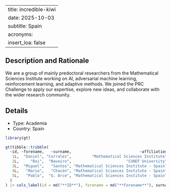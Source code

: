 
---
title: incredible-kiwi
date: 2025-10-03
subtitle: Spain
acronyms:
  insert_loa: false
---

## Description and Rationale

We are a group of mainly predoctoral researchers from the Mathematical Sciences Institute working on AI, adversarial machine learning, reinforcement learning, and adaptive methods. We joined the PRC Challenge to apply our expertise, explore new ideas, and collaborate with the wider research community.

## Details

* Type: Academia
* Country: Spain

```r
library(gt)

gt(tibble::tribble(
  ~id, ~forename,   ~surname,                              ~affiliation,
   1L,  "Daniel", "Corrales",         "Mathematical Sciences Institute",
   2L,     "Roi",  "Naveiro",                        "CUNEF University",
   3L,  "Miguel",   "Santos", "Mathematical Sciences Institute - Spain",
   4L,   "Mario",   "Chacón", "Mathematical Sciences Institute - Spain",
   5L,   "Pablo",  "G. Arce", "Mathematical Sciences Institute - Spain"
  )
) |> cols_label(id = md("**ID**"), forename = md("**Forename**"), surname ~ md("**Surname**"), affiliation ~ md("**Affiliation**"))
```

